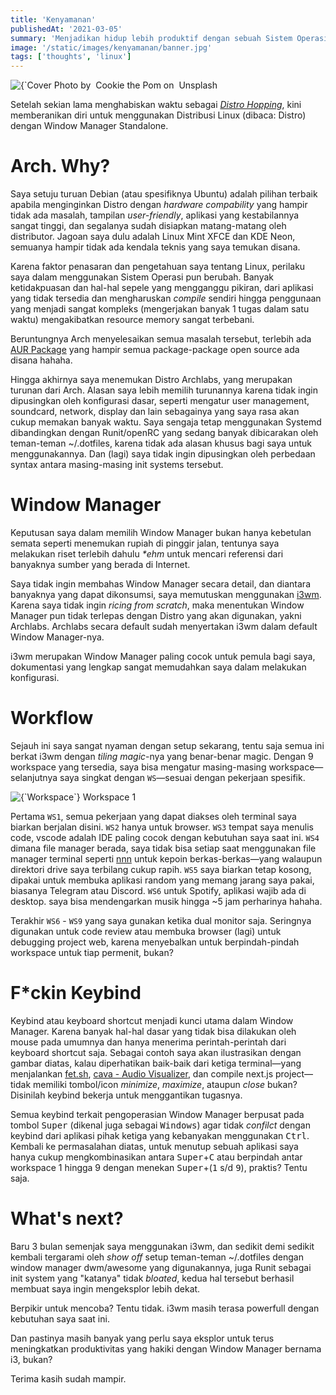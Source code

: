```yaml
---
title: 'Kenyamanan'
publishedAt: '2021-03-05'
summary: 'Menjadikan hidup lebih produktif dengan sebuah Sistem Operasi'
image: '/static/images/kenyamanan/banner.jpg'
tags: ['thoughts', 'linux']
---
```


<div>
  <Image
    alt={`Cover Image - Kenyamanan`}
    src={`/static/images/kenyamanan/banner.jpg`}
    width={1920 / 2}
    height={1280 / 2}
    priority
  />
  <Caption>
    Photo by&nbsp;
    <CustomLink href="https://unsplash.com/@cookiethepom">
      Cookie the Pom
    </CustomLink> on&nbsp;
    <CustomLink href="https://unsplash.com/photos/siNDDi9RpVY">
      Unsplash
    </CustomLink>
  </Caption>
</div>

Setelah sekian lama menghabiskan waktu sebagai [_Distro Hopping_](https://embeddedinventor.com/distro-hopping-what-why-how-explained/), kini memberanikan diri untuk menggunakan Distribusi Linux (dibaca: Distro) dengan Window Manager Standalone.

# Arch. Why?

Saya setuju turuan Debian (atau spesifiknya Ubuntu) adalah pilihan terbaik apabila menginginkan Distro dengan _hardware compability_ yang hampir tidak ada masalah, tampilan _user-friendly_, aplikasi yang kestabilannya sangat tinggi, dan segalanya sudah disiapkan matang-matang oleh distributor. Jagoan saya dulu adalah Linux Mint XFCE dan KDE Neon, semuanya hampir tidak ada kendala teknis yang saya temukan disana.

Karena faktor penasaran dan pengetahuan saya tentang Linux, perilaku saya dalam menggunakan Sistem Operasi pun berubah. Banyak ketidakpuasan dan hal-hal sepele yang mengganggu pikiran, dari aplikasi yang tidak tersedia dan mengharuskan _compile_ sendiri hingga penggunaan yang menjadi sangat kompleks (mengerjakan banyak 1 tugas dalam satu waktu) mengakibatkan resource memory sangat terbebani.

Beruntungnya Arch menyelesaikan semua masalah tersebut, terlebih ada [AUR Package](https://aur.archlinux.org/) yang hampir semua package-package open source ada disana hahaha.

Hingga akhirnya saya menemukan Distro Archlabs, yang merupakan turunan dari Arch. Alasan saya lebih memilih turunannya karena tidak ingin dipusingkan oleh konfigurasi dasar, seperti mengatur user management, soundcard, network, display dan lain sebagainya yang saya rasa akan cukup memakan banyak waktu. Saya sengaja tetap menggunakan Systemd dibandingkan dengan Runit/openRC yang sedang banyak dibicarakan oleh teman-teman ~/.dotfiles, karena tidak ada alasan khusus bagi saya untuk menggunakannya. Dan (lagi) saya tidak ingin dipusingkan oleh perbedaan syntax antara masing-masing init systems tersebut.

# Window Manager

Keputusan saya dalam memilih Window Manager bukan hanya kebetulan semata seperti menemukan rupiah di pinggir jalan, tentunya saya melakukan riset terlebih dahulu _\*ehm_ untuk mencari referensi dari banyaknya sumber yang berada di Internet.

Saya tidak ingin membahas Window Manager secara detail, dan diantara banyaknya yang dapat dikonsumsi, saya memutuskan menggunakan [i3wm](https://i3wm.org/). Karena saya tidak ingin _ricing from scratch_, maka menentukan Window Manager pun tidak terlepas dengan Distro yang akan digunakan, yakni Archlabs. Archlabs secara default sudah menyertakan i3wm dalam default Window Manager-nya.

i3wm merupakan Window Manager paling cocok untuk pemula bagi saya, dokumentasi yang lengkap sangat memudahkan saya dalam melakukan konfigurasi.

# Workflow

Sejauh ini saya sangat nyaman dengan setup sekarang, tentu saja semua ini berkat i3wm dengan _tiling magic_-nya yang benar-benar magic.
Dengan 9 workspace yang tersedia, saya bisa mengatur masing-masing workspace—selanjutnya saya singkat dengan `WS`—sesuai dengan pekerjaan spesifik.

<div style={{ paddingTop: '12px' }}>
  <Image
    alt={`Workspace`}
    src={`/static/images/kenyamanan/workspace-1.jpg`}
    width={1366}
    height={768}
  />
  <Caption>Workspace 1</Caption>
</div>

Pertama `WS1`, semua pekerjaan yang dapat diakses oleh terminal saya biarkan berjalan disini. `WS2` hanya untuk browser. `WS3` tempat saya menulis code, vscode adalah IDE paling cocok dengan kebutuhan saya saat ini. `WS4` dimana file manager berada, saya tidak bisa setiap saat menggunakan file manager terminal seperti [nnn](https://github.com/jarun/nnn) untuk kepoin berkas-berkas—yang walaupun direktori drive saya terbilang cukup rapih. `WS5` saya biarkan tetap kosong, dipakai untuk membuka aplikasi random yang memang jarang saya pakai, biasanya Telegram atau Discord. `WS6` untuk Spotify, aplikasi wajib ada di desktop. saya bisa mendengarkan musik hingga ~5 jam perharinya hahaha.

Terakhir `WS6` - `WS9` yang saya gunakan ketika dual monitor saja. Seringnya digunakan untuk code review atau membuka browser (lagi) untuk debugging project web, karena menyebalkan untuk berpindah-pindah workspace untuk tiap permenit, bukan?

# F\*ckin Keybind

Keybind atau keyboard shortcut menjadi kunci utama dalam Window Manager. Karena banyak hal-hal dasar yang tidak bisa dilakukan oleh mouse pada umumnya dan hanya menerima perintah-perintah dari keyboard shortcut saja. Sebagai contoh saya akan ilustrasikan dengan gambar diatas, kalau diperhatikan baik-baik dari ketiga terminal—yang menjalankan [fet.sh](https://github.com/6gk/fet.sh), [cava - Audio Visualizer](https://github.com/karlstav/cava), dan compile next.js project—tidak memiliki tombol/icon _minimize_, _maximize_, ataupun _close_ bukan? Disinilah keybind bekerja untuk menggantikan tugasnya.

Semua keybind terkait pengoperasian Window Manager berpusat pada tombol <kbd>Super</kbd> (dikenal juga sebagai <kbd>Windows</kbd>) agar tidak _confilct_ dengan keybind dari aplikasi pihak ketiga yang kebanyakan menggunakan <kbd>Ctrl</kbd>. Kembali ke permasalahan diatas, untuk menutup sebuah aplikasi saya hanya cukup mengkombinasikan antara <kbd>Super</kbd>+<kbd>C</kbd> atau berpindah antar workspace 1 hingga 9 dengan menekan <kbd>Super</kbd>+(<kbd>1</kbd> s/d <kbd>9</kbd>), praktis? Tentu saja.

# What's next?

Baru 3 bulan semenjak saya menggunakan i3wm, dan sedikit demi sedikit kembali tergarami oleh _show off_ setup teman-teman ~/.dotfiles dengan window manager dwm/awesome yang digunakannya, juga Runit sebagai init system yang "katanya" tidak _bloated_, kedua hal tersebut berhasil membuat saya ingin mengeksplor lebih dekat.

Berpikir untuk mencoba? Tentu tidak. i3wm masih terasa powerfull dengan kebutuhan saya saat ini.

Dan pastinya masih banyak yang perlu saya eksplor untuk terus meningkatkan produktivitas yang hakiki dengan Window Manager bernama i3, bukan?

Terima kasih sudah mampir.
